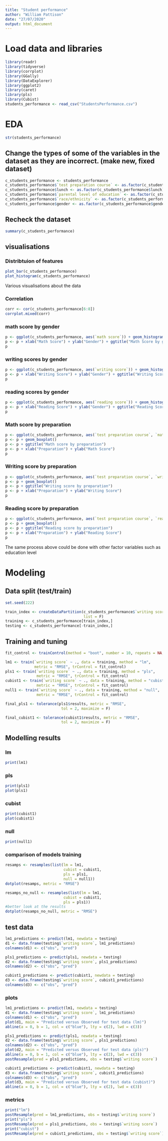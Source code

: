 ---
title: "Student performance"
author: "William Pattison"
date: "27/07/2020"
output: html_document
---

# Load data and libraries
```{r setup, include=FALSE}
library(readr)
library(tidyverse)
library(corrplot)
library(GGally)
library(DataExplorer)
library(ggplot2)
library(caret)
library(pls)
library(Cubist)
students_performance <- read_csv("StudentsPerformance.csv")
```

# EDA

```{r EDA}
str(students_performance)
```

## Change the types of some of the variables in the dataset as they are incorrect. (make new, fixed dataset)

```{r}
c_students_performance <- students_performance
c_students_performance$`test preparation course` <- as.factor(c_students_performance$`test preparation course`)
c_students_performance$lunch <- as.factor(c_students_performance$lunch)
c_students_performance$`parental level of education` <- as.factor(c_students_performance$`parental level of education`)
c_students_performance$`race/ethnicity` <- as.factor(c_students_performance$`race/ethnicity`)
c_students_performance$gender <- as.factor(c_students_performance$gender)
```

## Recheck the dataset
```{r}
summary(c_students_performance)
```

## visualisations

### Distribtuion of features

```{r}
plot_bar(c_students_performance)
plot_histogram(c_students_performance)
```
Various visualisations about the data

### Correlation

```{r}
corr <- cor(c_students_performance[6:8])
corrplot.mixed(corr)
```

### math score by gender
```{r}
p <- ggplot(c_students_performance, aes(`math score`)) + geom_histogram(binwidth=5, color="gray", aes(fill=gender))
p <- p + xlab("Math Score") + ylab("Gender") + ggtitle("Math Score by gender")
p
```

### writing scores by gender
```{r}
p <- ggplot(c_students_performance, aes(`writing score`)) + geom_histogram(binwidth=5, color="gray", aes(fill=gender))
p <- p + xlab("Writing Score") + ylab("Gender") + ggtitle("Writing Score by gender")
p
```

### reading scores by gender
```{r}
p <- ggplot(c_students_performance, aes(`reading score`)) + geom_histogram(binwidth=5, color="gray", aes(fill=gender))
p <- p + xlab("Reading Score") + ylab("Gender") + ggtitle("Reading Scores by gender")
p
```

### Math score by preparation
```{r}
p <- ggplot(c_students_performance, aes(`test preparation course`, `math score`))
p <- p + geom_boxplot()
p <- p + ggtitle("Math score by preparation")
p <- p + xlab("Preparation") + ylab("Math Score")
p
```

### Writing score by preparation

```{r}
p <- ggplot(c_students_performance, aes(`test preparation course`, `writing score`))
p <- p + geom_boxplot()
p <- p + ggtitle("Writing score by preparation")
p <- p + xlab("Preparation") + ylab("Writing Score")
p
```

### Reading score by preparation

```{r}
p <- ggplot(c_students_performance, aes(`test preparation course`, `reading score`))
p <- p + geom_boxplot()
p <- p + ggtitle("Reading score by preparation")
p <- p + xlab("Preparation") + ylab("Reading Score")
p
```

The same process above could be done with other factor variables such as education level

# Modeling

## Data split (test/train)
```{r}
set.seed(222)

train_index <- createDataPartition(c_students_performance$`writing score`, p = .75,
                                   list = F)
training <- c_students_performance[train_index,]
testing <- c_students_performance[-train_index,]
```

## Training and tuning

```{r}
fit_control <- trainControl(method = "boot", number = 10, repeats = NA, search = "random")

lm1 <- train(`writing score` ~ ., data = training, method = "lm", 
             metric = "RMSE", trControl = fit_control)
pls1 <- train(`writing score` ~ ., data = training, method = "pls", 
              metric = "RMSE", trControl = fit_control)
cubist1 <- train(`writing score` ~ ., data = training, method = "cubist", 
              metric = "RMSE", trControl = fit_control)
null1 <- train(`writing score` ~ ., data = training, method = "null", 
              metric = "RMSE", trControl = fit_control)

final_pls1 <- tolerance(pls1$results, metric = "RMSE", 
                         tol = 2, maximize = F)  

final_cubist1 <- tolerance(cubist1$results, metric = "RMSE", 
                         tol = 2, maximize = F)  
```

## Modelling results

### lm
```{r}
print(lm1)
```

### pls
```{r}
print(pls1)
plot(pls1)
```


### cubist

```{r}
print(cubist1)
plot(cubist1)
```

### null

```{r}
print(null1)
```


### comparison of models training

```{r}
resamps <- resamples(list(lm = lm1,
                          cubist = cubist1,
                          pls = pls1,
                          null = null1))
dotplot(resamps, metric = "RMSE")

resamps_no_null <- resamples(list(lm = lm1,
                          cubist = cubist1,
                          pls = pls1))
#better look at the results
dotplot(resamps_no_null, metric = "RMSE")
```


## test data

```{r}
lm1_predictions <- predict(lm1, newdata = testing)
d1 <- data.frame(testing$`writing score`, lm1_predictions)
colnames(d1) <- c("obs", "pred")

pls1_predictions <- predict(pls1, newdata = testing)
d2 <- data.frame(testing$`writing score`, pls1_predictions)
colnames(d2) <- c("obs", "pred")

cubist1_predictions <- predict(cubist1, newdata = testing)
d3 <- data.frame(testing$`writing score`, cubist1_predictions)
colnames(d3) <- c("obs", "pred")
```


### plots

```{r}
lm1_predictions <- predict(lm1, newdata = testing)
d1 <- data.frame(testing$`writing score`, lm1_predictions)
colnames(d1) <- c("obs", "pred")
plot(d1, main = "Predicted versus Observed for test data (lm)")
abline(a = 0, b = 1, col = c("blue"), lty = c(2), lwd = c(3))

pls1_predictions <- predict(pls1, newdata = testing)
d2 <- data.frame(testing$`writing score`, pls1_predictions)
colnames(d2) <- c("obs", "pred")
plot(d2, main = "Predicted versus Observed for test data (pls)")
abline(a = 0, b = 1, col = c("blue"), lty = c(2), lwd = c(3))
postResample(pred = pls1_predictions, obs = testing$`writing score`)

cubist1_predictions <- predict(cubist1, newdata = testing)
d3 <- data.frame(testing$`writing score`, cubist1_predictions)
colnames(d3) <- c("obs", "pred")
plot(d3, main = "Predicted versus Observed for test data (cubist)")
abline(a = 0, b = 1, col = c("blue"), lty = c(2), lwd = c(3))
```

### metrics

```{r}
print("lm")
postResample(pred = lm1_predictions, obs = testing$`writing score`)
print("pls")
postResample(pred = pls1_predictions, obs = testing$`writing score`)
print("cubist")
postResample(pred = cubist1_predictions, obs = testing$`writing score`)
```